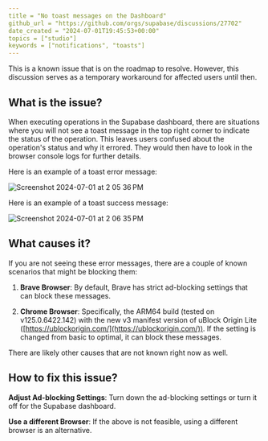 ```yaml
---
title = "No toast messages on the Dashboard"
github_url = "https://github.com/orgs/supabase/discussions/27702"
date_created = "2024-07-01T19:45:53+00:00"
topics = ["studio"]
keywords = ["notifications", "toasts"]
---
```


This is a known issue that is on the roadmap to resolve. However, this discussion serves as a temporary workaround for affected users until then.

## What is the issue?

When executing operations in the Supabase dashboard, there are situations where you will not see a toast message in the top right corner to indicate the status of the operation. This leaves users confused about the operation's status and why it errored. They would then have to look in the browser console logs for further details.

Here is an example of a toast error message:

![Screenshot 2024-07-01 at 2 05 36 PM](/docs/img/troubleshooting/8ba54441-2057-4dc0-8add-a8eaab9f2d93.png)

Here is an example of a toast success message:

![Screenshot 2024-07-01 at 2 06 35 PM](/docs/img/troubleshooting/c6e228b8-fa64-47a9-bdf6-f1f6405b9cf9.png)

## What causes it?

If you are not seeing these error messages, there are a couple of known scenarios that might be blocking them:

1. **Brave Browser**: By default, Brave has strict ad-blocking settings that can block these messages.

2. **Chrome Browser**: Specifically, the ARM64 build (tested on v125.0.6422.142) with the new v3 manifest version of uBlock Origin Lite ([https://ublockorigin.com/](https://ublockorigin.com/)). If the setting is changed from basic to optimal, it can block these messages.

There are likely other causes that are not known right now as well.

## How to fix this issue?

**Adjust Ad-blocking Settings**: Turn down the ad-blocking settings or turn it off for the Supabase dashboard.

**Use a different Browser**: If the above is not feasible, using a different browser is an alternative.
